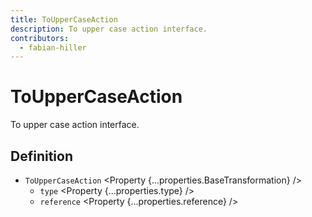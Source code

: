 ```yaml
---
title: ToUpperCaseAction
description: To upper case action interface.
contributors:
  - fabian-hiller
---
```



# ToUpperCaseAction

To upper case action interface.

## Definition

- `ToUpperCaseAction` <Property {...properties.BaseTransformation} />
  - `type` <Property {...properties.type} />
  - `reference` <Property {...properties.reference} />
